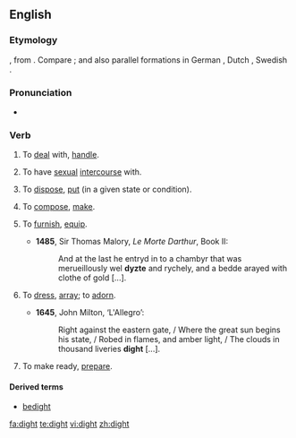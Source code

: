 ==English==
===Etymology===
{{etyl|ang|en}} {{term|dihtan|lang=ang}}, from {{etyl|la|en}} {{term|dictare|dictāre|lang=la}}.  Compare {{term|dictate}}; and also parallel formations in German {{term|dichten|lang=de}}, Dutch {{term|dichten|lang=nl}}, Swedish {{term|dikta|lang=sv}}.

===Pronunciation===
*{{a|US|UK}} {{IPA|/daɪt/}}

===Verb===
{{en-verb|dights|dighting|dight|dight}}

# {{context|obsolete|transitive|lang=en}} To [[deal]] with, [[handle]].
# {{context|obsolete|transitive|lang=en}} To have [[sexual]] [[intercourse]] with.
# {{context|obsolete|transitive|lang=en}} To [[dispose]], [[put]] (in a given state or condition).
# {{context|obsolete|transitive|lang=en}} To [[compose]], [[make]].
# {{context|archaic|transitive|lang=en}} To [[furnish]], [[equip]].
#*'''1485''', Sir Thomas Malory, ''Le Morte Darthur'', Book II:
#*:And at the last he entryd in to a chambyr that was merueillously wel '''dyzte''' and rychely, and a bedde arayed with clothe of gold [...].  
# {{context|archaic|transitive|lang=en}} To [[dress]], [[array]]; to [[adorn]]. 
#*'''1645''', John Milton, ‘L'Allegro’:
#*:Right against the eastern gate, / Where the great sun begins his state, / Robed in flames, and amber light, / The clouds in thousand liveries '''dight''' [...].
# {{context|archaic|transitive|lang=en}} To make ready, [[prepare]].

====Derived terms====
*[[bedight]]

[[fa:dight]]
[[te:dight]]
[[vi:dight]]
[[zh:dight]]